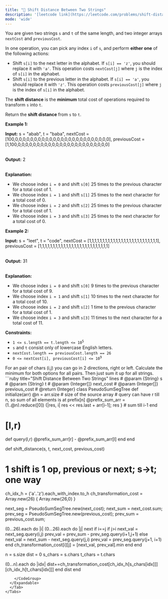 ```yaml
---
title: "🧀 Shift Distance Between Two Strings"
description: '[leetcode link](https://leetcode.com/problems/shift-distance-between-two-strings/description/)'
mode: 'wide'
---
```

<Tabs>
  <Tab title="Question" icon="circle-question" iconType="regular">
    <Card>
      <p>You are given two strings <code>s</code> and <code>t</code> of the same length, and two integer arrays <code>nextCost</code> and <code>previousCost</code>.</p>  <p>In one operation, you can pick any index <code>i</code> of <code>s</code>, and perform <strong>either one</strong> of the following actions:</p>  <ul>  <li>Shift <code>s[i]</code> to the next letter in the alphabet. If <code>s[i] == &#39;z&#39;</code>, you should replace it with <code>&#39;a&#39;</code>. This operation costs <code>nextCost[j]</code> where <code>j</code> is the index of <code>s[i]</code> in the alphabet.</li>  <li>Shift <code>s[i]</code> to the previous letter in the alphabet. If <code>s[i] == &#39;a&#39;</code>, you should replace it with <code>&#39;z&#39;</code>. This operation costs <code>previousCost[j]</code> where <code>j</code> is the index of <code>s[i]</code> in the alphabet.</li> </ul>  <p>The <strong>shift distance</strong> is the <strong>minimum</strong> total cost of operations required to transform <code>s</code> into <code>t</code>.</p>  <p>Return the <strong>shift distance</strong> from <code>s</code> to <code>t</code>.</p>   <p><strong class="example">Example 1:</strong></p>  <div class="example-block"> <p><strong>Input:</strong> <span class="example-io">s = &quot;abab&quot;, t = &quot;baba&quot;, nextCost = [100,0,0,0,0,0,0,0,0,0,0,0,0,0,0,0,0,0,0,0,0,0,0,0,0,0], previousCost = [1,100,0,0,0,0,0,0,0,0,0,0,0,0,0,0,0,0,0,0,0,0,0,0,0,0]</span></p>  <p><br/> <strong>Output:</strong> <span class="example-io">2</span></p>  <p><br/> <strong>Explanation:</strong></p>  <ul>  <li>We choose index <code>i = 0</code> and shift <code>s[0]</code> 25 times to the previous character for a total cost of 1.</li>  <li>We choose index <code>i = 1</code> and shift <code>s[1]</code> 25 times to the next character for a total cost of 0.</li>  <li>We choose index <code>i = 2</code> and shift <code>s[2]</code> 25 times to the previous character for a total cost of 1.</li>  <li>We choose index <code>i = 3</code> and shift <code>s[3]</code> 25 times to the next character for a total cost of 0.</li> </ul> </div>  <p><strong class="example">Example 2:</strong></p>  <div class="example-block"> <p><strong>Input:</strong> <span class="example-io">s = &quot;leet&quot;, t = &quot;code&quot;, nextCost = [1,1,1,1,1,1,1,1,1,1,1,1,1,1,1,1,1,1,1,1,1,1,1,1,1,1], previousCost = [1,1,1,1,1,1,1,1,1,1,1,1,1,1,1,1,1,1,1,1,1,1,1,1,1,1]</span></p>  <p><br/> <strong>Output:</strong> <span class="example-io">31</span></p>  <p><br/> <strong>Explanation:</strong></p>  <ul>  <li>We choose index <code>i = 0</code> and shift <code>s[0]</code> 9 times to the previous character for a total cost of 9.</li>  <li>We choose index <code>i = 1</code> and shift <code>s[1]</code> 10 times to the next character for a total cost of 10.</li>  <li>We choose index <code>i = 2</code> and shift <code>s[2]</code> 1 time to the previous character for a total cost of 1.</li>  <li>We choose index <code>i = 3</code> and shift <code>s[3]</code> 11 times to the next character for a total cost of 11.</li> </ul> </div>   <p><strong>Constraints:</strong></p>  <ul>  <li><code>1 &lt;= s.length == t.length &lt;= 10<sup>5</sup></code></li>  <li><code>s</code> and <code>t</code> consist only of lowercase English letters.</li>  <li><code>nextCost.length == previousCost.length == 26</code></li>  <li><code>0 &lt;= nextCost[i], previousCost[i] &lt;= 10<sup>9</sup></code></li> </ul> 
    </Card>
  </Tab>
  <Tab title="Solution" icon="lightbulb" iconType="regular" >
    <Card>
      For an pair of chars (i,j) you can go in 2 directions, right or left. Calculate the minimum for both options for all pairs.
Then just sum it up for all strings.
</Card>
  <Expandable title="code">
    <CodeGroup dropdown>
```ruby title="Shift Distance Between Two Strings" lines
# @param {String} s
# @param {String} t
# @param {Integer[]} next_cost
# @param {Integer[]} previous_cost
# @return {Integer}
class PseudoSumSegTree
  def initialize(arr)
    @n = arr.size # size of the source array
    # query can have r till n, so sum of all elements is at prefix[n]
    @prefix_sum_arr = (1..@n).reduce([0]) {|res, i| res << res.last + arr[i-1]; res } # sum till i-1
  end
  
  # [l,r)
  def query(l,r)
    @prefix_sum_arr[r] - @prefix_sum_arr[l]
  end
end

def shift_distance(s, t, next_cost, previous_cost)
  # 1 shift is 1 op, previous or next; s->t; one way
  ch_idx_h = ('a'..'z').each_with_index.to_h
  ch_transformation_cost = Array.new(26) { Array.new(26,0) }

  next_seg = PseudoSumSegTree.new(next_cost); next_sum = next_cost.sum;
  prev_seg = PseudoSumSegTree.new(previous_cost); prev_sum = previous_cost.sum;
  
  (0...26).each do |i|
    (0...26).each do |j|
      next if i==j
      if j>i
        next_val = next_seg.query(i,j)
        prev_val = prev_sum - prev_seg.query(i+1,j+1)
      else
        next_val = next_sum - next_seg.query(j,i)
        prev_val = prev_seg.query(j+1, i+1)
      end
      ch_transformation_cost[i][j] = [next_val, prev_val].min
    end
  end

  n = s.size
  dist = 0
  s_chars = s.chars
  t_chars = t.chars

  
  (0...n).each do |idx|
    dist+=ch_transformation_cost[ch_idx_h[s_chars[idx]]][ch_idx_h[t_chars[idx]]]
  end
  dist
end
```
    </CodeGroup>
  </Expandable>
  </Tab>
</Tabs>